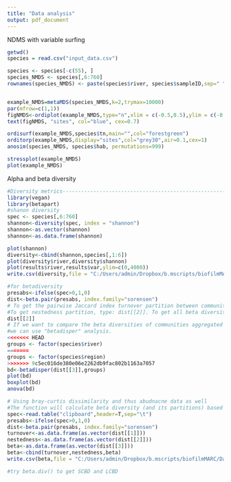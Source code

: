 ```yaml
---
title: "Data analysis"
output: pdf_document
---
```


NDMS with variable surfing
```r

getwd()
species = read.csv("input_data.csv")

species <- species[-c(55), ]
species_NMDS <- species[,6:760]
rownames(species_NMDS) <- paste(species$river, species$sampleID,sep=" ")


example_NMDS=metaMDS(species_NMDS,k=2,trymax=10000)
par(mfrow=c(1,1))
figNMDS<-ordiplot(example_NMDS,type="n",xlim = c(-0.5,0.5),ylim = c(-0.5,0.5))
text(figNMDS, "sites", col="blue", cex=0.7)

ordisurf(example_NMDS,species$tn,main="",col="forestgreen")
orditorp(example_NMDS,display="sites",col="grey30",air=0.1,cex=1)
anosim(species_NMDS, species$hab, permutations=999)

stressplot(example_NMDS)
plot(example_NMDS)
```

Alpha and beta diversity
```r
#Diversity metrics--------------------------------------------------------------------------------------
library(vegan)
library(betapart)
#shanon diversity
spec <- species[,6:760]
shannon<-diversity(spec, index = "shannon")
shannon<-as.vector(shannon)
shannon<-as.data.frame(shannon)

plot(shannon)
diversity<-cbind(shannon,species[,1:6])
plot(diversity$river,diversity$shannon)
plot(results$river,results$var,ylim=c(0,4000))
write.csv(diversity,file = "C:/Users/admin/Dropbox/b.mscripts/biofilmMARC/Datasets/working datasets/diversity.csv")

#for betadiversity
presabs<-ifelse(spec>0,1,0)
dist<-beta.pair(presabs, index.family="sorensen")
# To get the pairwise Jaccard index turnover partition between communities, type: dist[[1]]. 
#To get nestedness partition, type: dist[[2]]. To get all beta diversity: dist[[3]].
dist[[2]]
# If we want to compare the beta diversities of communities aggregated by groups
#we can use "betadisper" analysis.
<<<<<<< HEAD
groups <- factor(species$river)
=======
groups <- factor(species$region)
>>>>>>> 9c5ec016de380e06e2262db9fac802b1163a7057
bd<-betadisper(dist[[3]],groups)
plot(bd)
boxplot(bd)
anova(bd)
```

```r
# Using bray-curtis dissimilarity and thus abudnacne data as well
#The function will calculate beta diversity (and its partitions) based on Bray-Curtis dissimilarity index.
spec<-read.table("clipboard",header=T,sep="\t")
presabs<-ifelse(spec>0,1,0)
dist<-beta.pair(presabs, index.family="sorensen")
turnover<-as.data.frame(as.vector(dist[[1]]))
nestedness<-as.data.frame(as.vector(dist[[2]]))
beta<-as.data.frame(as.vector(dist[[3]]))
beta<-cbind(turnover,nestedness,beta)
write.csv(beta,file = "C:/Users/admin/Dropbox/b.mscripts/biofilmMARC/Datasets/working datasets/beta.csv")

#try beta.div() to get SCBD and LCBD


```

